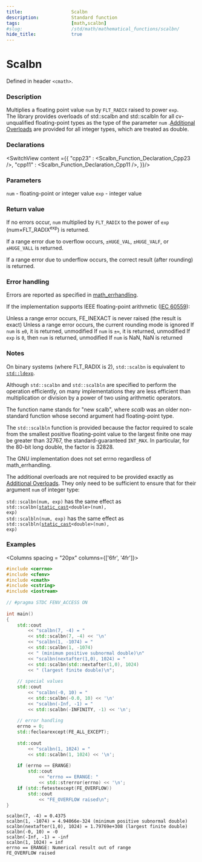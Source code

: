```yaml
---
title:                  Scalbn
description:            Standard function
tags:                   [math,scalbn]
#slug:                  /std/math/mathematical_functions/scalbn/
hide_title:             true
---
```




# Scalbn

Defined in header `<cmath>`.

### Description

Multiplies a floating point value <code>num</code> by `FLT_RADIX` raised to power `exp`. <br/>
&#8203;<Since v='cpp23'>The library provides overloads of std::scalbn and std::scalbln for all cv-unqualified floating-point types as the type of the parameter <code>num</code> </Since>.
&#8203;<a href='#declarations'>Additional Overloads</a> are provided for all integer types, which are treated as <span class='col-lb'>double</span>.

### Declarations

<SwitchView content ={{
    "cpp23" : <Scalbn_Function_Declaration_Cpp23 />,
    "cpp11" : <Scalbn_Function_Declaration_Cpp11 />,
}}/>

### Parameters
 
&#8203;<code>num</code> - floating-point or integer value
`exp` - integer value

### Return value

If no errors occur, <code>num</code> multiplied by `FLT_RADIX` to the power of `exp` (num×FLT_RADIX<sup>exp</sup>) is returned.

If a range error due to overflow occurs, `±HUGE_VAL`, `±HUGE_VALF`, or `±HUGE_VALL` is returned.

If a range error due to underflow occurs, the correct result (after rounding) is returned.

### Error handling

Errors are reported as specified in <a href='/docs/std/math/math_errhandling'>math_errhandling</a>.

If the implementation supports IEEE floating-point arithmetic (<a href='https://www.iso.org/standard/80985.html'>IEC 60559</a>):

Unless a range error occurs, FE_INEXACT is never raised (the result is exact)
Unless a range error occurs, the current rounding mode is ignored
If <code>num</code> is `±0`, it is returned, unmodified
If <code>num</code> is `±∞`, it is returned, unmodified
If `exp` is `0`, then <code>num</code> is returned, unmodified
If <code>num</code> is NaN, NaN is returned

### Notes

On binary systems (where FLT_RADIX is 2), `std::scalbn` is equivalent to <a href='/docs/std/math/mathematical_functions/ldexp'><code>std::ldexp</code></a>.

Although `std::scalbn` and `std::scalbln` are specified to perform the operation efficiently, 
on many implementations they are less efficient than multiplication or division by a power of two using arithmetic operators.

The function name stands for "new scalb", where *scalb* was an older non-standard function whose second argument had floating-point type.

The `std::scalbln` function is provided because the factor required to scale from the smallest positive floating-point value to the 
largest finite one may be greater than 32767, the standard-guaranteed `INT_MAX`. In particular, for the 80-bit long double, the factor is 32828.

The GNU implementation does not set errno regardless of math_errhandling.

The additional overloads are not required to be provided exactly as <a href='#declarations'>Additional Overloads</a>. They only need to be sufficient to ensure that for their argument <code>num</code> of integer type:

`std::scalbn(num, exp)` has the same effect as <code>std::scalbn(<a href='/docs/std/lang-support/static_cast'>static_cast</a>&lt;<span class='col-lb'>double</span>&gt;(num), exp)</code> <br/>
`std::scalbln(num, exp)` has the same effect as <code>std::scalbln(<a href='/docs/std/lang-support/static_cast'>static_cast</a>&lt;<span class='col-lb'>double</span>&gt;(num), exp)</code> <br/>

### Examples

<Columns spacing = "20px" columns={['6fr', '4fr']}>
<div>

```cpp
#include <cerrno>
#include <cfenv>
#include <cmath>
#include <cstring>
#include <iostream>
 
// #pragma STDC FENV_ACCESS ON
 
int main()
{
    std::cout 
        << "scalbn(7, -4) = " 
        << std::scalbn(7, -4) << '\n'
        << "scalbn(1, -1074) = " 
        << std::scalbn(1, -1074)
        << " (minimum positive subnormal double)\n"
        << "scalbn(nextafter(1,0), 1024) = "
        << std::scalbn(std::nextafter(1,0), 1024)
        << " (largest finite double)\n";
 
    // special values
    std::cout 
        << "scalbn(-0, 10) = " 
        << std::scalbn(-0.0, 10) << '\n'
        << "scalbn(-Inf, -1) = " 
        << std::scalbn(-INFINITY, -1) << '\n';
 
    // error handling
    errno = 0;
    std::feclearexcept(FE_ALL_EXCEPT);
 
    std::cout 
        << "scalbn(1, 1024) = " 
        << std::scalbn(1, 1024) << '\n';
 
    if (errno == ERANGE)
        std::cout 
            << "errno == ERANGE: " 
            << std::strerror(errno) << '\n';
    if (std::fetestexcept(FE_OVERFLOW))
        std::cout 
            << "FE_OVERFLOW raised\n";
}

```

</div><div>

```plaintext title="Possible Result"
scalbn(7, -4) = 0.4375
scalbn(1, -1074) = 4.94066e-324 (minimum positive subnormal double)
scalbn(nextafter(1,0), 1024) = 1.79769e+308 (largest finite double)
scalbn(-0, 10) = -0
scalbn(-Inf, -1) = -inf
scalbn(1, 1024) = inf
errno == ERANGE: Numerical result out of range
FE_OVERFLOW raised
```

</div>
</Columns>